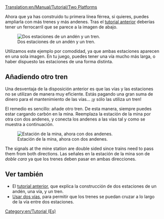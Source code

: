 [[Translation:en/Manual/Tutorial/Two Platforms]]

Ahora que ya has construido tu primera línea férrea, si quieres, puedes ampliarla con más trenes y más andenes. Tras el [[es/Manual/Tutorial/Tutorial|tutorial anterior]] deberías tener un ferrocarril que se parece a la imagen de abajo.

[[File:en/Manual/Tutorial/Singletrain.png|Dos estaciones de un andén y un tren.]]

Utilizamos este ejemplo por comodidad, ya que ambas estaciones aparecen en una sola imagen. En tu juego, puedes tener una vía mucho más larga, o haber dispuesto las estaciones de una forma distinta.

== Añadiendo otro tren ==
Una desventaja de la disposición anterior es que las vías y las estaciones no se utilizan de manera muy eficiente. Estás pagando una gran suma de dinero para el mantenimiento de las vías... ¡y sólo las utiliza un tren!

El remedio es sencillo: añade otro tren. De esta manera, siempre puedes estar cargando carbón en la mina. Reemplaza la estación de la mina por otra con dos andenes, y conecta los andenes a las vías tal y como se muestra a continuación.

[[File:en/Manual/Tutorial/TwotrainsOnetrack.png|Estación de la mina, ahora con dos andenes.]]

The signals at the mine station are double sided since trains need to pass them from both directions.
Las señales en la estación de la mina son de ''doble cara'' ya que los trenes deben pasar en ambas direcciones.

== Ver también ==
* El [[es/Manual/Tutorial/Tutorial|tutorial anterior]], que explica la construcción de dos estaciones de un andén, una vía, y un tren.
* [[en/Tutorial/Dos andenes|Usar dos vías]], para permitir que los trenes se puedan cruzar a lo largo de la vía entre dos estaciones.

[[Category:en/Tutorial (Es)]]